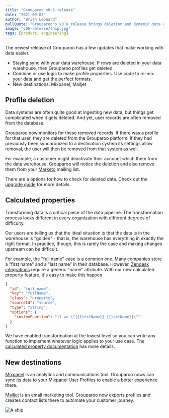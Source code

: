 ```yaml
---
title: "Grouparoo v0.6 release"
date: "2021-09-03"
author: "Brian Leonard"
pullQuote: "Grouparoo's v0.6 release brings deletion and dynamic data calculations."
image: "v06-release/ship.jpg"
tags: [product, engineering]
---
```


The newest release of Grouparoo has a few updates that make working with data easier.

- Staying sync with your data warehouse. If rows are deleted in your data warehouse, then Grouparoo profiles get deleted.
- Combine or use logic to make profile properties. Use code to re-mix your data and get the perfect formats.
- New destinations: Mixpanel, Mailjet

## Profile deletion

Data systems are often quite good at ingesting new data, but things get complicated when it gets deleted. And yet, user records are often removed from the database.

Grouparoo now monitors for these removed records. If there was a profile for that user, they are deleted from the Grouparoo platform. If they had previously been synchronized to a destination system its settings allow removal, the user will then be removed from that system as well.

For example, a customer might deactivate their account which them from the data warehouse. Grouparoo will notice the deletion and also remove them from your [Marketo](https://www.grouparoo.com/integrations/destinations/marketo) mailing list.

There are a options for how to check for deleted data. Check out the [upgrade guide](https://www.grouparoo.com/docs/support/upgrading-grouparoo/v05-v06) for more details.

## Calculated properties

Transforming data is a critical piece of the data pipeline. The transformation process looks different in every organization with different degrees of difficulty.

Our users are telling us that the ideal situation is that the data is in the warehouse is "golden" - that is, the warehouse has everything in exactly the right format. In practice, though, this is rarely the case and making changes upstream can be difficult.

For example, the "full name" case is a common one. Many companies store a "first name" and a "last name" in their database. However, [Zendesk integrations](https://www.grouparoo.com/integrations/destinations/zendesk) require a generic "name" attribute. With our new calculated property feature, it's easy to make this happen.

```json
{
  "id": "full_name",
  "key": "fullName",
  "class": "property",
  "sourceId": "source",
  "type": "string",
  "options": {
    "customFunction": "() => \"{{firstName}} {{lastName}}\""
  }
}
```

We have enabled transformation at the lowest level so you can write any function to implement whatever logic applies to your use case. The [calculated property documentation](https://www.grouparoo.com/docs/plugins/grouparoo-calculated-property) has more details.

## New destinations

[Mixpanel](https://www.mixpanel.com/) is an analytics and communications tool. Grouparoo nows can sync its data to your Mixpanel User Profiles to enable a better experience there.

[Mailjet](https://www.mailjet.com/) is an email marketing tool. Grouparoo now exports profiles and creates contact lists there to automate your customer journey.

<Image
  centered
  alt="A ship"
  src="v06-release/ship.jpg"
  source="https://unsplash.com/photos/AWTAbbKObME"
  width={850}
  height={553}
/>

